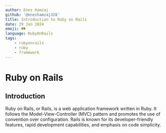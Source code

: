 ---
author: Enes Hamzaj
github: '@eneshamzaj328'
title: Introduction to Ruby on Rails
date: 29 Jan 2024
emoji: 🛤️
language: RubyOnRails
tags:
    - rubyonrails
    - ruby
    - framework
---

# Ruby on Rails

## Introduction

Ruby on Rails, or Rails, is a web application framework written in Ruby. It follows the Model-View-Controller (MVC) pattern and promotes the use of convention over configuration. Rails is known for its developer-friendly features, rapid development capabilities, and emphasis on code simplicity.
